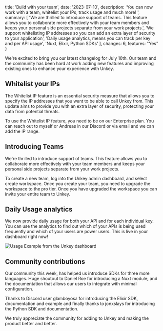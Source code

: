   title: 'Build with your team',
  date: '2023-07-10',
  description:
    'You can now work with a team, whitelist your IPs, track usage and much more! ',
  summary: [
    'We are thrilled to introduce support of teams. This feature allows you to collaborate more effectively with your team members and keeps your personal side projects separate from your work projects.',
    'We support whitelisting IP addresses so you can add an extra layer of security to your application',
    'Daily usage analytics, means you can track per key and per API usage',
    'Nuxt, Elixir, Python SDKs'
  ],
  changes: 6,
  features: "Yes"
}

We're excited to bring you our latest changelog for July 10th. Our team and the community has been hard at work adding new features and improving existing ones to enhance your experience with Unkey.

## Whitelist your IPs

The Whitelist IP feature is an essential security measure that allows you to specify the IP addresses that you want to be able to call Unkey from. This update aims to provide you with an extra layer of security, protecting your data from potential threats.

To use the Whitelist IP feature, you need to be on our Enterprise plan. You can reach out to myself or Andreas in our Discord or via email and we can add the IP range.

## Introducing Teams

We're thrilled to introduce support of teams. This feature allows you to collaborate more effectively with your team members and keeps your personal side projects separate from your work projects.

To create a new team, log into the Unkey admin dashboard, and select create workspace. Once you create your team, you need to upgrade the workspace to the pro tier. Once you have upgraded the workspace you can invite your entire team to Unkey.

## Daily Usage analytics

We now provide daily usage for both your API and for each individual key. You can use the analytics to find out which of your APIs is being used frequently and which of your users are power users. This is live in your dashboard right now!

![Usage Example from the Unkey dashboard](./usage-example.png)

## Community contributions

Our community this week, has helped us introduce SDKs for three more languages. Huge shoutout to Daniel Roe for introducing a Nuxt module, and the documentation that allows our users to integrate with minimal configuration. 

Thanks to Discord user glamboyosa for introducing the Elixir SDK, documentation and example and finally thanks to jonxslays for introducing the Python SDK and documentation. 

We truly appreciate the community for adding to Unkey and making the product better and better.
